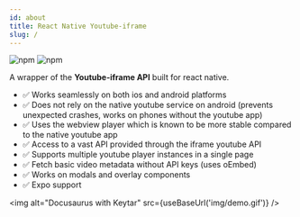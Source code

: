 ```yaml
---
id: about
title: React Native Youtube-iframe
slug: /
---
```



![npm](https://img.shields.io/npm/v/react-native-youtube-iframe?style=for-the-badge) ![npm](https://img.shields.io/npm/dm/react-native-youtube-iframe?style=for-the-badge)

A wrapper of the **Youtube-iframe API** built for react native.

- ✅ Works seamlessly on both ios and android platforms
- ✅ Does not rely on the native youtube service on android (prevents unexpected crashes, works on phones without the youtube app)
- ✅ Uses the webview player which is known to be more stable compared to the native youtube app
- ✅ Access to a vast API provided through the iframe youtube API
- ✅ Supports multiple youtube player instances in a single page
- ✅ Fetch basic video metadata without API keys (uses oEmbed)
- ✅ Works on modals and overlay components
- ✅ Expo support

<img alt="Docusaurus with Keytar" src={useBaseUrl('img/demo.gif')} />
